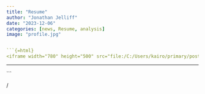 ```yaml
---
title: "Resume"
author: "Jonathan Jelliff"
date: "2023-12-06"
categories: [news, Resume, analysis]
image: "profile.jpg"


```{=html}
<iframe width="780" height="500" src="file:/C:/Users/kairo/primary/posts/Resume/Jelliff1.html" title="Quarto Documentation"></iframe>
```
---
```


/
